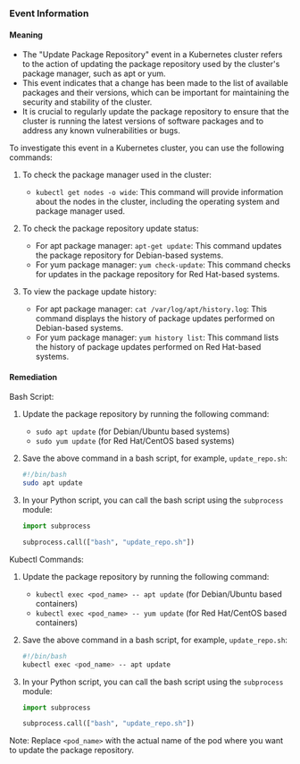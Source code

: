 
### Event Information

#### Meaning

- The "Update Package Repository" event in a Kubernetes cluster refers to the action of updating the package repository used by the cluster's package manager, such as apt or yum.
- This event indicates that a change has been made to the list of available packages and their versions, which can be important for maintaining the security and stability of the cluster.
- It is crucial to regularly update the package repository to ensure that the cluster is running the latest versions of software packages and to address any known vulnerabilities or bugs.

To investigate this event in a Kubernetes cluster, you can use the following commands:
1. To check the package manager used in the cluster:
   - `kubectl get nodes -o wide`: This command will provide information about the nodes in the cluster, including the operating system and package manager used.

2. To check the package repository update status:
   - For apt package manager: `apt-get update`: This command updates the package repository for Debian-based systems.
   - For yum package manager: `yum check-update`: This command checks for updates in the package repository for Red Hat-based systems.

3. To view the package update history:
   - For apt package manager: `cat /var/log/apt/history.log`: This command displays the history of package updates performed on Debian-based systems.
   - For yum package manager: `yum history list`: This command lists the history of package updates performed on Red Hat-based systems.

#### Remediation

Bash Script:
1. Update the package repository by running the following command:
   - `sudo apt update` (for Debian/Ubuntu based systems)
   - `sudo yum update` (for Red Hat/CentOS based systems)

2. Save the above command in a bash script, for example, `update_repo.sh`:
   ```bash
   #!/bin/bash
   sudo apt update
   ```

3. In your Python script, you can call the bash script using the `subprocess` module:
   ```python
   import subprocess

   subprocess.call(["bash", "update_repo.sh"])
   ```

Kubectl Commands:
1. Update the package repository by running the following command:
   - `kubectl exec <pod_name> -- apt update` (for Debian/Ubuntu based containers)
   - `kubectl exec <pod_name> -- yum update` (for Red Hat/CentOS based containers)

2. Save the above command in a bash script, for example, `update_repo.sh`:
   ```bash
   #!/bin/bash
   kubectl exec <pod_name> -- apt update
   ```

3. In your Python script, you can call the bash script using the `subprocess` module:
   ```python
   import subprocess

   subprocess.call(["bash", "update_repo.sh"])
   ```

Note: Replace `<pod_name>` with the actual name of the pod where you want to update the package repository.

